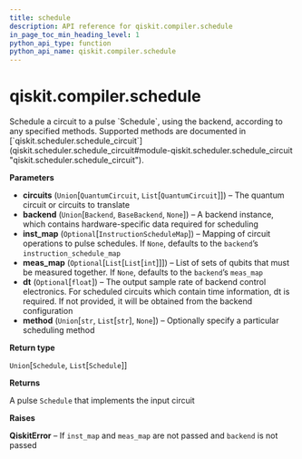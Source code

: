 ```yaml
---
title: schedule
description: API reference for qiskit.compiler.schedule
in_page_toc_min_heading_level: 1
python_api_type: function
python_api_name: qiskit.compiler.schedule
---
```


<span id="qiskit-compiler-schedule" />

# qiskit.compiler.schedule

<Function id="qiskit.compiler.schedule" name="schedule" isDedicatedPage={true} github="https://github.com/qiskit/qiskit/tree/stable/0.16/qiskit/compiler/schedule.py" signature="schedule(circuits, backend=None, inst_map=None, meas_map=None, dt=None, method=None)">
  Schedule a circuit to a pulse `Schedule`, using the backend, according to any specified methods. Supported methods are documented in [`qiskit.scheduler.schedule_circuit`](qiskit.scheduler.schedule_circuit#module-qiskit.scheduler.schedule_circuit "qiskit.scheduler.schedule_circuit").

  **Parameters**

  *   **circuits** (`Union`\[`QuantumCircuit`, `List`\[`QuantumCircuit`]]) – The quantum circuit or circuits to translate
  *   **backend** (`Union`\[`Backend`, `BaseBackend`, `None`]) – A backend instance, which contains hardware-specific data required for scheduling
  *   **inst\_map** (`Optional`\[`InstructionScheduleMap`]) – Mapping of circuit operations to pulse schedules. If `None`, defaults to the `backend`’s `instruction_schedule_map`
  *   **meas\_map** (`Optional`\[`List`\[`List`\[`int`]]]) – List of sets of qubits that must be measured together. If `None`, defaults to the `backend`’s `meas_map`
  *   **dt** (`Optional`\[`float`]) – The output sample rate of backend control electronics. For scheduled circuits which contain time information, dt is required. If not provided, it will be obtained from the backend configuration
  *   **method** (`Union`\[`str`, `List`\[`str`], `None`]) – Optionally specify a particular scheduling method

  **Return type**

  `Union`\[`Schedule`, `List`\[`Schedule`]]

  **Returns**

  A pulse `Schedule` that implements the input circuit

  **Raises**

  **QiskitError** – If `inst_map` and `meas_map` are not passed and `backend` is not passed
</Function>

